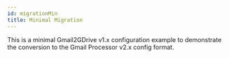 ```yaml
---
id: migrationMin
title: Minimal Migration
---
```

<!--
  NOTE: Do not edit this auto-generated file!
  Template: src/examples/_templates/docs.tmpl
  Source: src/examples/migrations/migrationMin.ts
-->


This is a minimal Gmail2GDrive v1.x configuration example to demonstrate the conversion to the Gmail Processor v2.x config format.

<RenderExample path="src/examples/migrations/migrationMin.ts" example={migrationMinExample} />

